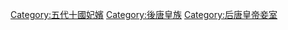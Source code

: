 [[Category:五代十國妃嬪|Category:五代十國妃嬪]]
[[Category:後唐皇族|Category:後唐皇族]]
[[Category:后唐皇帝妾室|Category:后唐皇帝妾室]]